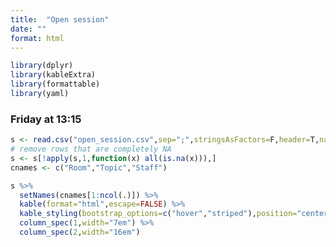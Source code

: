 ```yaml
---
title:  "Open session"
date: ""
format: html
---
```


```r
library(dplyr)
library(kableExtra)
library(formattable)
library(yaml)
```

### Friday at 13:15

<div class="table-schedule">

```r
s <- read.csv("open_session.csv",sep=";",stringsAsFactors=F,header=T,na.strings="",colClasses="character")
# remove rows that are completely NA
s <- s[!apply(s,1,function(x) all(is.na(x))),]
cnames <- c("Room","Topic","Staff")

s %>%
  setNames(cnames[1:ncol(.)]) %>%
  kable(format="html",escape=FALSE) %>%
  kable_styling(bootstrap_options=c("hover","striped"),position="center",full_width=TRUE) %>%
  column_spec(1,width="7em") %>%
  column_spec(2,width="16em")
```

</div>
